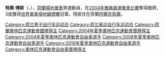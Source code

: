 {{BLP unsourced|time=2020-05-09T02:14:22+00:00}}
{{MedalTableTop|Theo Bos (2008-08-25).jpg|200px}}
{{MedalCountry|{{NED}}}}
{{MedalSport|[[場地單車賽|場地單車賽]]}}
{{MedalCompetition|Olympic Games}}
{{MedalSilver|[[2004年雅典奥运会|2004年雅典]]|[[2004年夏季奥林匹克运动会自行车比赛|场地追逐赛]]}}
{{MedalBottom}}

'''特奧·博斯'''（{{lang-nl|Theo Bos}}，{{bd|1983年|8月2日|catIdx=Bos, Theo}}），[[荷蘭|荷蘭]][[場地單車|場地單車]]男運動員，在[[2004年夏季奧林匹克運動會|2004年雅典奧運]][[2004年夏季奧林匹克運動會自行車比賽|單車比賽]]奪得銀牌，3度獲得[[世界單車場地錦標賽|世界單車場地錦標賽]]冠軍。現居住在荷蘭[[阿爾克馬爾|阿爾克馬爾]]。

{{Authority control}}
{{Netherlands-bio-stub}}
{{DEFAULTSORT:Bos, Theo}}
[[Category:荷兰男子自行车运动员|Category:荷兰男子自行车运动员]]
[[Category:荷兰奥运自行车运动员|Category:荷兰奥运自行车运动员]]
[[Category:荷蘭奧林匹克運動會銀牌得主|Category:荷蘭奧林匹克運動會銀牌得主]]
[[Category:2004年夏季奧林匹克運動會獎牌得主|Category:2004年夏季奧林匹克運動會獎牌得主]]
[[Category:2004年夏季奧林匹克運動會自由車選手|Category:2004年夏季奧林匹克運動會自由車選手]]
[[Category:2008年夏季奧林匹克運動會自由車選手|Category:2008年夏季奧林匹克運動會自由車選手]]
[[Category:2016年夏季奧林匹克運動會自由車選手|Category:2016年夏季奧林匹克運動會自由車選手]]
[[Category:奧林匹克運動會自由車獎牌得主|Category:奧林匹克運動會自由車獎牌得主]]